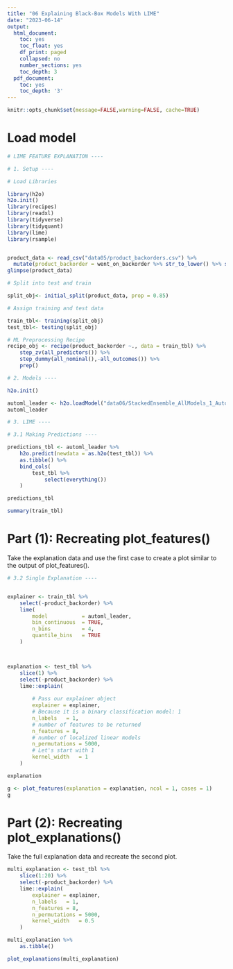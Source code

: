 ```yaml
---
title: "06 Explaining Black-Box Models With LIME"
date: "2023-06-14"
output:
  html_document:
    toc: yes
    toc_float: yes
    df_print: paged
    collapsed: no
    number_sections: yes
    toc_depth: 3
  pdf_document:
    toc: yes
    toc_depth: '3'
---
```


```r
knitr::opts_chunk$set(message=FALSE,warning=FALSE, cache=TRUE)
```

# Load model
```r
# LIME FEATURE EXPLANATION ----

# 1. Setup ----

# Load Libraries 

library(h2o)
h2o.init()
library(recipes)
library(readxl)
library(tidyverse)
library(tidyquant)
library(lime)
library(rsample)


product_data <- read_csv("data05/product_backorders.csv") %>% 
  mutate(product_backorder = went_on_backorder %>% str_to_lower() %>% str_detect("yes") %>% as.numeric()) %>% select(-c(went_on_backorder))
glimpse(product_data)

# Split into test and train

split_obj<- initial_split(product_data, prop = 0.85)

# Assign training and test data

train_tbl<- training(split_obj)
test_tbl<- testing(split_obj)

# ML Preprocessing Recipe 
recipe_obj <- recipe(product_backorder ~., data = train_tbl) %>% 
    step_zv(all_predictors()) %>% 
    step_dummy(all_nominal(),-all_outcomes()) %>%
    prep()

```

```r
# 2. Models ----

h2o.init()

automl_leader <- h2o.loadModel("data06/StackedEnsemble_AllModels_1_AutoML_1_20230613_221753")
automl_leader
```




```r
# 3. LIME ----

# 3.1 Making Predictions ----

predictions_tbl <- automl_leader %>% 
    h2o.predict(newdata = as.h2o(test_tbl)) %>%
    as.tibble() %>%
    bind_cols(
        test_tbl %>%
            select(everything())
    )

predictions_tbl
```

```r
summary(train_tbl)
```


# Part (1): Recreating plot_features()

Take the explanation data and use the first case to create a plot similar to the output of plot_features().

```r
# 3.2 Single Explanation ----


explainer <- train_tbl %>%
    select(-product_backorder) %>%
    lime(
        model           = automl_leader,
        bin_continuous  = TRUE,
        n_bins          = 4,
        quantile_bins   = TRUE
    )



explanation <- test_tbl %>%
    slice(1) %>%
    select(-product_backorder) %>%
    lime::explain(
    
        # Pass our explainer object
        explainer = explainer,
        # Because it is a binary classification model: 1
        n_labels   = 1,
        # number of features to be returned
        n_features = 8,
        # number of localized linear models
        n_permutations = 5000,
        # Let's start with 1
        kernel_width   = 1
    )

explanation

g <- plot_features(explanation = explanation, ncol = 1, cases = 1)
g
```

# Part (2): Recreating plot_explanations()

Take the full explanation data and recreate the second plot.


```r
multi_explanation <- test_tbl %>%
    slice(1:20) %>%
    select(-product_backorder) %>%
    lime::explain(
        explainer = explainer,
        n_labels   = 1,
        n_features = 8,
        n_permutations = 5000,
        kernel_width   = 0.5
    )

multi_explanation %>%
    as.tibble()

plot_explanations(multi_explanation)

```






